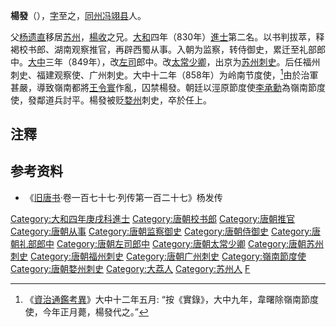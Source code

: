 '''楊發'''（{{bd|?||?|}}），[[表字|字]]至之，[[同州|同州]][[大荔县|冯翊县]]人。

父[[杨遗直|杨遗直]]移居[[苏州_(隋至北宋)|苏州]]，[[楊收|楊收]]之兄。[[大和_(唐朝)|大和]]四年（830年）[[進士|進士]]第二名。以书判拔萃，释褐校书郎、湖南观察推官，再辟西蜀从事。入朝为监察，转侍御史，累迁至礼部郎中。[[大中_(年号)|大中]]三年（849年），改[[左司|左司]]郎中。改[[太常|太常]][[少卿|少卿]]，出京为[[苏州_(隋朝)|苏州]][[刺史|刺史]]。后任福州刺史、福建观察使、广州刺史。大中十二年（858年）为岭南节度使，<ref>《[[資治通鑑考異|資治通鑑考異]]》大中十二年五月: “按《實錄》，大中九年，韋曙除嶺南節度使，今年正月薨，楊發代之。”</ref>由於治軍甚嚴，導致嶺南都將[[王令寰|王令寰]]作亂，囚禁楊發。朝廷以涇原節度使[[李承勳|李承勳]]為嶺南節度使，發鄰道兵討平。楊發被贬[[婺州|婺州]]刺史，卒於任上。

==注釋==
{{reflist}}

== 参考资料 ==
*《[[旧唐书|旧唐书]]·卷一百七十七·列传第一百二十七》杨发传
{{唐朝人小作品}}
{{DEFAULTSORT:Yang Fa}}
[[Category:大和四年庚戌科進士|Category:大和四年庚戌科進士]]
[[Category:唐朝校书郎|Category:唐朝校书郎]]
[[Category:唐朝推官|Category:唐朝推官]]
[[Category:唐朝从事|Category:唐朝从事]]
[[Category:唐朝监察御史|Category:唐朝监察御史]]
[[Category:唐朝侍御史|Category:唐朝侍御史]]
[[Category:唐朝礼部郎中|Category:唐朝礼部郎中]]
[[Category:唐朝左司郎中|Category:唐朝左司郎中]]
[[Category:唐朝太常少卿|Category:唐朝太常少卿]]
[[Category:唐朝苏州刺史|Category:唐朝苏州刺史]]
[[Category:唐朝福州刺史|Category:唐朝福州刺史]]
[[Category:唐朝广州刺史|Category:唐朝广州刺史]]
[[Category:嶺南節度使|Category:嶺南節度使]]
[[Category:唐朝婺州刺史|Category:唐朝婺州刺史]]
[[Category:大荔人|Category:大荔人]]
[[Category:苏州人|Category:苏州人]]
[[Category:杨姓|F]]